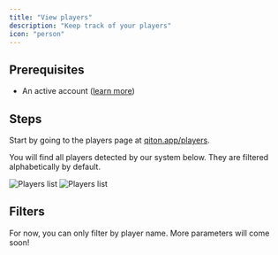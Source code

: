 ```yaml
---
title: "View players"
description: "Keep track of your players"
icon: "person"
---
```


## Prerequisites

- An active account ([learn more](/get-started/setup))

## Steps

Start by going to the players page at [qiton.app/players](https://qiton.app/players).

You will find all players detected by our system below.
They are filtered alphabetically by default.

<Frame>
    <img
        className="block dark:hidden"
        src="./images/players/list.png"
        alt="Players list"
    />
    <img
        className="hidden dark:block"
        src="./images/players/list.png"
        alt="Players list"
    />
</Frame>

## Filters

For now, you can only filter by player name.
More parameters will come soon!
